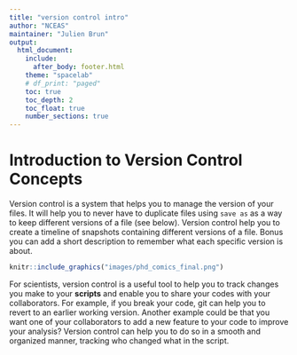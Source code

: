 ```yaml
---
title: "version control intro"
author: "NCEAS"
maintainer: "Julien Brun"
output: 
  html_document:
    include:
      after_body: footer.html
    theme: "spacelab"
    # df_print: "paged"
    toc: true
    toc_depth: 2
    toc_float: true
    number_sections: true
---
```


# Introduction to Version Control Concepts

Version control is a system that helps you to manage the version of your files. It will help you to never have to duplicate files using `save as` as a way to keep different versions of a file (see below). Version control help you to create a timeline of snapshots containing different versions of a file. Bonus you can add a short description to remember what each specific version is about.

```r
knitr::include_graphics("images/phd_comics_final.png")
```


For scientists, version control is a useful tool to help you to track changes you make to your **scripts** and enable you to share your codes with your collaborators. For example, if you break your code, git can help you to revert to an earlier working version. Another example could be that you want one of your collaborators to add a new feature to your code to improve your analysis? Version control can help you to do so in a smooth and organized manner, tracking who changed what in the script.
